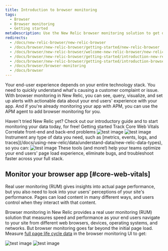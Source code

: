 ```yaml
---
title: Introduction to browser monitoring
tags:
  - Browser
  - Browser monitoring
  - Getting started
metaDescription: Use the New Relic browser monitoring solution to get deep visibility and actionable insights into real users' experiences on your website.
redirects:
  - /docs/new-relic-browser/new-relic-browser
  - /docs/browser/new-relic-browser/getting-started/new-relic-browser
  - /docs/browser/new-relic-browser/welcome-new-relic-browser/new-relic-browser
  - /docs/browser/new-relic-browser/getting-started/introduction-new-relic-browser
  - /docs/browser/new-relic-browser/getting-started/introduction-browser-monitoring
  - /docs/browser/browser-monitoring
  - /docs/browser
---
```







Your end-user experience depends on your entire technology stack. You need to quickly understand what's causing a customer complaint or issue. With browser monitoring in New Relic, you can see, query, visualize, and set up alerts with actionable data about your end users' experience with your app. And if you're already monitoring your app with APM, you can use the APM agent to add browser monitoring for you.

<Callout variant="tip">
Haven't tried New Relic yet? Check out our introductory guide and to start monitoring your data today, for free!
</Callout>

<Tabs>
            <TabsBar>
                <TabsBarItem id="Tab1">Getting started</TabsBarItem>
                <TabsBarItem id="Tab2">Track Core Web Vitals</TabsBarItem>
                <TabsBarItem id="Tab3">Correlate front-end and back-end problems</TabsBarItem>
            </TabsBar>
            <TabsPages>
              <TabsPageItem id="Tab1">
                <img
                  title="test image"
                  alt="test image"
                  src={img1}
                />
              </TabsPageItem>
              <TabsPageItem id="Tab2">
                <img
                  title="test image"
                  alt="test image"
                  src={img2}
                />
              </TabsPageItem> 
              <TabsPageItem id="Tab3">
                Instrument any type of data you need, such as [metrics, events, logs, and traces](/docs/using-new-relic/data/understand-data/new-relic-data-types), so you can:
                <img
                  title="test image"
                  alt="test image"
                  src={img3}
                />
                These tools (and more!) help your teams optimize your end users' page load experience, eliminate bugs, and troubleshoot faster across your full stack.
              </TabsPageItem>
            </TabsPages>
</Tabs>

## Monitor your browser app [#core-web-vitals]

Real user monitoring (RUM) gives insights into actual page performance, but you also need to look into your users' perceptions of your site's performance. Pages can load content in many different ways, and users control when they interact with that content.

Browser monitoring in New Relic provides a real user monitoring (RUM) solution that measures speed and performance as your end users navigate to your site from different web browsers, devices, operating systems, and networks. But browser monitoring goes far beyond the initial page load. Measure [full page life cycle data](/docs/browser/new-relic-browser/page-load-timing-resources/page-load-timing-process) in the browser monitoring UI to get:

<img
  title="test image"
  alt="test image"
  src={img4}
/>
<img
  title="test image"
  alt="test image"
  src={img5}
/>